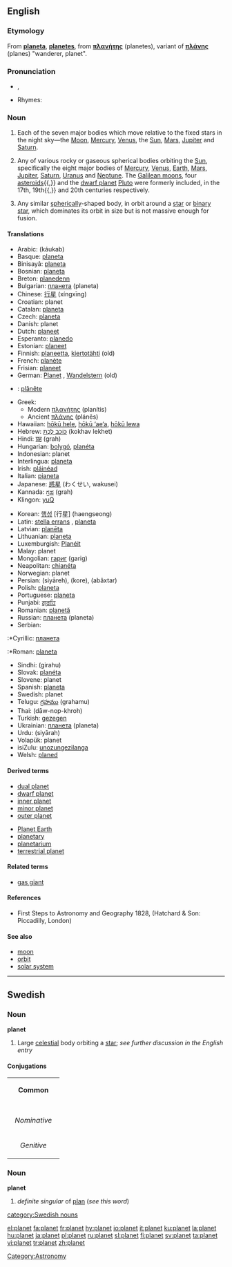 ==English==

===Etymology===
From {{L.}} '''[[planeta]]''', '''[[planetes]]''', from {{Gr.}} '''[[:el:πλανήτης|πλανήτης]]''' (planetes), variant of '''[[πλάνης]]''' (planes) "wanderer, planet".

===Pronunciation===
*{{IPA|/ˈplænɪt/}}, {{IPA|/plænət/}}
* Rhymes: {{IPA|[[Rhymes:English:-ænɪt|-ænɪt]]}}

===Noun===
{{wikipedia}}
{{en-noun}}

# {{context|obsolete|historical|,|or|astrology}} Each of the seven major bodies which move relative to the fixed stars in the night sky—the [[Moon]], [[Mercury]], [[Venus]], the [[Sun]], [[Mars]], [[Jupiter]] and [[Saturn]].
# {{astronomy}} Any of various rocky or gaseous spherical bodies orbiting the [[Sun]], specifically the eight major bodies of [[Mercury]], [[Venus]], [[Earth]], [[Mars]], [[Jupiter]], [[Saturn]], [[Uranus]] and [[Neptune]]. The [[Galilean moon]]s, four [[asteroid]]s{{,}} and the [[dwarf planet]] [[Pluto]] were formerly included, in the 17th, 19th{{,}} and 20th centuries respectively.
# {{context|astronomy|by extension}} Any similar [[spherically]]-shaped body, in orbit around a [[star]] or [[binary star]], which dominates its orbit in size but is not massive enough for fusion.

<!--
====Usage notes====
Some celestial bodies are called ''planets'' either colloquially or as technical [[jargon]]:
:''Our angle is that Titan is basically another terrestrial planet, but it’s often not recognized as one because it happens to be orbiting Saturn.''—[http://www.spacedaily.com/news/saturn-titan-04o.html Dr. Vikki Meadows], an astrobiologist at NASA’s Jet Propulsion Laboratory

Dr. Meadows was pointing out that the term ''terrestrial planet'' as it is used in astrobiology applies to Titan, despite the traditional definition of ''planet''.  Similarly, [[Titan]], [[Europa]], and other large moons with interesting active geologic processes are sometimes called ''planets''.

The Working Group on Extrasolar Planets distinguishes planets from the larger brown dwarfs and objects that are free-floating rather than companions but for a lower limit it specifies, “The minimum mass/size required for an extrasolar object to be considered a planet should be the same as that used in our Solar System.”
!-->

====Translations====
{{trans-top|planet}}
*Arabic: {{ARchar|[[كوكب]]}} (káukab)
*Basque: [[planeta]]
*Binisayâ: [[planeta]]
*Bosnian: [[planeta]] {{f}}
*Breton: [[planedenn]] {{f}}
*Bulgarian: [[планета]] (planeta) {{f}}
*Chinese: [[行星]] (xíngxīng)
*Croatian: planet
*Catalan: [[planeta]] {{f}}
*Czech: [[planeta]] {{f}}
*Danish: planet
*Dutch: [[planeet]] {{f}}
*Esperanto: [[planedo]]
*Estonian: [[planeet]]
*Finnish: [[planeetta]], [[kiertotähti]] (old)
*French: [[planète]] {{f}}
*Frisian: [[planeet]]
*German: [[Planet]] {{m}}, [[Wandelstern]] {{m}} (old)
*{{gmh}}: [[plânête]] {{m}}
*Greek:
**Modern [[πλανήτης]] (planítis) {{m}}
**Ancient [[πλάνης]] (plánēs) {{m}}
*Hawaiian: [[hōkū hele]], [[hōkū ‘ae‘a]], [[hōkū lewa]]
*Hebrew: [[כוכב לכת|כּוֹכַב לֶכֶת]] (kokhav lekhet) {{m}}
*Hindi: [[ग्रह]] (grah)
*Hungarian: [[bolygó]], [[planéta]]
*Indonesian: planet
*Interlingua: [[planeta]]
*Irish: [[pláinéad]] {{m}}
*Italian: [[pianeta]] {{m}}
*Japanese: [[惑星]] (わくせい, wakusei)
*Kannada: [[ಗ್ರಹ]] (grah)
*Klingon: [[yuQ]]
{{trans-mid}}
*Korean: [[행성]] [行星] (haengseong)
*Latin: [[stella errans]] {{f}}, [[planeta]] {{m}}
*Latvian: [[planēta]] {{f}}
*Lithuanian: [[planeta]] {{f}}
*Luxemburgish: [[Planéit]] {{m}}
*Malay: planet
*Mongolian: [[гариг]] (garig)
*Neapolitan: [[chianéta]] {{m}}
*Norwegian: planet
*Persian: {{FAchar|[[سیاره]]}} (siyāreh), {{FAchar|[[کره]]}} (kore), {{FAchar|[[اباختر]]}} (abâxtar)
*Polish: [[planeta]] {{f}}
*Portuguese: [[planeta]]
*Punjabi: [[ਗ੍ਰਹਿ]] {{m}}
*Romanian: [[planetă]]
*Russian: [[планета]] (planeta) {{f}}
*Serbian:
:*Cyrillic: [[планета]] {{f}}
:*Roman: [[planeta]] {{f}}
*Sindhi: {{SDchar|[[گِرَھُھ]]}} (girahu) {{m}}
*Slovak: [[planéta]] {{f}}
*Slovene: planet {{m}}
*Spanish: [[planeta]] {{m}}
*Swedish: planet {{c}}
*Telugu: [[గ్రహము]] (grahamu)
*Thai: {{THchar|[[ดาวนพเคราะห์]]}} (dāw-nop-khroh)
*Turkish: [[gezegen]]
*Ukrainian: [[планета]] (planeta) {{f}}
*Urdu: {{URchar|[[سیاره]]}} (siyārah)
*Volapük: planet
*isiZulu: [[unozungezilanga]]
*Welsh: [[planed]]
{{trans-bottom}}

====Derived terms====
{{rel-top|Derived terms}}
*[[dual planet]]
*[[dwarf planet]]
*[[inner planet]]
*[[minor planet]]
*[[outer planet]]
{{rel-mid}}
*[[Planet Earth]]
*[[planetary]]
*[[planetarium]]
*[[terrestrial planet]]
{{rel-bottom}}

====Related terms====
*[[gas giant]]

====References====
* First Steps to Astronomy and Geography 1828, (Hatchard & Son: Piccadilly, London)

====See also====
*[[moon]]
*[[orbit]]
*[[solar system]]

[[Category:Astronomy]]

----

==Swedish==
===Noun===
'''planet'''

# Large [[celestial]] body orbiting a [[star]]; ''see further discussion in the English entry''

====Conjugations====
{| border=1 cellspacing=0 
| bgcolor=#FFFFF0 colspan=5 align=center | '''Common''' 
|- 
|- bgcolor=#FFFFF0 align=center 
! rowspan=2 | 
| colspan=2 width=105 | ''Singular'' 
| colspan=2 | ''Plural'' 
|- bgcolor=#FFFFF0 align=center 
| width=105 | ''Indefinite'' 
| width=105 | ''Definite'' 
| width=105 | ''Indefinite'' 
|  width=105 | ''Definite'' 
|- align=center 
| width=105 bgcolor=#FFFFF0 | ''Nominative'' 
| [[planet]] 
| [[planeten]] 
| [[planeter]] 
| [[planeterna]] 
|- align=center 
| width=105 bgcolor=#FFFFF0 | ''Genitive'' 
| [[planets]] 
| [[planetens]] 
| [[planeters]] 
| [[planeternas]] 
|} 

===Noun===
'''planet'''

# ''definite singular'' of [[plan#Swedish|plan]] (''see this word'')

[[category:Swedish nouns]]

[[el:planet]]
[[fa:planet]]
[[fr:planet]]
[[hy:planet]]
[[io:planet]]
[[it:planet]]
[[ku:planet]]
[[la:planet]]
[[hu:planet]]
[[ja:planet]]
[[pl:planet]]
[[ru:planet]]
[[sl:planet]]
[[fi:planet]]
[[sv:planet]]
[[ta:planet]]
[[vi:planet]]
[[tr:planet]]
[[zh:planet]]